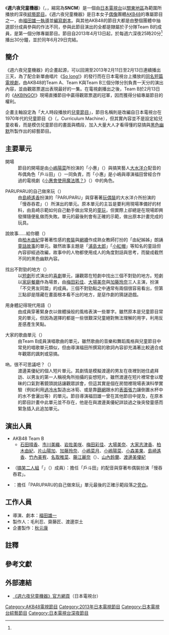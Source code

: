 {{電視節目資訊框
| 名稱 = 週六夜兒童機器
| 原名 = {{lang|ja|サタデーナイトチャイルドマシーン}}
| 圖片 = SaturdayNightChildMachine logo.jpg
| 類型 = [[綜藝節目|綜藝節目]]
| 主持 =
| 製作人 = 毛利忍<br>齋藤匠<br>渡邊崇士
| 導演 = [[福田雄一|福田雄一]]
| 監製 =
| 演出 = [[AKB48|AKB48]] Team B<br>{{link-ja|大水洋介|大水洋介}}
| 企劃 = 秋元康
| 國家 = {{JPN}}[[關東地區|關東]]
| 片頭曲 =
| 片尾曲 = 
| 每集長 = 30分鐘
| 集數 = 12
| 語言 = [[日語|日語]]
| 電視台 = [[日本電視台|日本電視台]]
| 開始 = 2013年4月13日<ref name="Start" group="註">日本的電視節目表慣例以凌晨節目停播的時間作為播映日期的切換點，因此表定的4月13日深夜實際上等於4月14日的凌晨，而週六深夜25時實際上等同於週日凌晨1時，依此類推。</ref>
| 結束 = 6月29日
| 官方網站 = http://www.ntv.co.jp/sncm/
}}
《'''週六夜兒童機器'''》（{{lang-ja|サタデーナイトチャイルドマシーン}}，{{lang-en|'''Saturday Night Child Machine'''}}，縮寫為'''SNCM'''）是一個由[[日本電視台|日本電視台]]以[[關東地區|關東地區]]為範圍所播放的深夜[[綜藝節目|綜藝節目]]。《週六夜兒童機器》是日本女子[[日本偶像|偶像]]團體[[AKB48|AKB48]]的專屬節目之一，由[[福田雄一|福田雄一]][[導演|執導]]並[[編劇|編寫劇本]]。與其他AKB48的節目大都是由整個團體中抽選部分成員參與的作法不同，參與此節目演出的全都是隸屬於子分隊Team B的成員，是第一個分隊專屬節目。節目自2013年4月13日起，於每週六深夜25時20分<ref name="Start" group="註"/>播出30分鐘，並於同年6月29日完結。

==簡介==
《週六夜兒童機器》的企畫起源，可以回溯至2013年2月11日至2月13日連續播出三天，為了配合新單曲唱片《[[So_long!|So long!]]》的發行而在日本電視台上播放的[[So_long_!_(日本電視劇)|同名短篇電視劇]]，由AKB48的Team A、Team K與Team B三個分隊分別負責一天分的演出內容，並由觀眾票選出表現最好的一集。在電視劇播出之後，Team B於2月13日的《[[AKBINGO!|AKBINGO!]]》現場直播節目中贏得觀眾票選的冠軍，因而獲得分組專屬節目的權利{{R|Oricon_20130406}}。

企畫主軸設定為「大人時段播放的[[兒童節目|兒童節目]]」，節目名稱則是改編自日本電視台在1970年代的兒童節目《{{link-ja|課程機器|カリキュラマシーン}}》（{{lang|ja|カリキュラマシーン}}，Curriculum Machine）{{R|CinemaToday}}，但其實內容並不是設定給兒童收看，而是模仿兒童節目的畫面與橋段，加入大量大人才看得懂的惡搞與[[黑色幽默|黑色幽默]]所製作出的綜藝節目。

==主要單元==
;開場
:節目的開場是由[[小嶋陽菜|小嶋陽菜]]所扮演的「小惠」（{{lang|ja|メグたん}}）與搞笑藝人[[大水洋介|大水洋介]]配音的布偶角色「戶斗田」（{{lang|ja|あご田さん}}）一同負責，而「小惠」是小嶋與導演福田曾經合作過的電視劇《[[小惠會使用魔法嗎？|小惠會使用魔法嗎？]]》（{{lang|ja|メグたんって魔法つかえるの?}}）中的角色{{R|Oricon_20130406}}{{R|CinemaToday}}。

;PARUPARU的自己做來玩（{{lang|ja|ぱるぱるさんのつくってあそぼ}}）
:由[[島崎遙香|島崎遙香]]扮演的「PARUPARU」與穿著著[[玩偶裝|玩偶裝]]的大水洋介所扮演的「慢吞吞君」（{{lang|ja|ぐずぐずくん}}）所演出的單元。原本單元的主旨是要利用現場準備好的材料，由島崎示範如何自己動手做出常見的[[童玩|童玩]]，但實際上卻總是在現場即興發揮隨便亂做而失敗。單元的最後則會有正確的示範，做出原本計畫完成的玩具。

;說故事……給你聽（{{lang|ja|おはなし…してあげる}}）
:由[[柏木由紀|柏木由紀]]穿著著性感的[[套裝|套裝]]與[[網襪|網襪]]作成熟女教師打扮的「由紀姊姊」朗誦[[童話故事|童話故事]]的單元{{R|DoGatch}}。雖然故事主題是「[[浦島太郎|浦島太郎]]」「[[小紅帽|小紅帽]]」等知名的童話但內容卻經過改編，故事中的人物都使用成人的角度對話與思考，而變成截然不同的黑色幽默內容。

;找出不對勁的地方（{{lang|ja|まちがいさがそっ!}}）
:以[[短劇|短劇]]形式演出的[[喜劇|喜劇]]單元，讓觀眾在短劇中找出三個不對勁的地方。短劇以[[家庭餐廳|家庭餐廳]]作為場景，由[[梅田彩佳|梅田彩佳]]、[[大場美奈|大場美奈]]與[[加藤玲奈|加藤玲奈]]三人主演，扮演「不交男友同盟」的成員。三個不對勁點之中通常有兩個很容易看出，但第三點卻是隱藏在畫面根本看不出的地方，是惡作劇的猜謎遊戲。

;用身體記得現代用語（{{lang|ja|体で覚える現代用語}}）
:由成員穿著緊身衣以做體操般的風格表演一些單字。雖然原本是兒童節目常見的單元，但因為選擇的都是一些很艱深兒童絕對無法理解的用字，利用反差感產生笑點。

;大家的歌曲單元（{{lang|ja|みんなの歌コーナー}}）
:由Team B成員演唱歌曲的單元，雖然歌曲的音樂和舞蹈風格與兒童節目中常見的唱歌單元類似，但由導演福田所撰寫的歌詞內容卻充滿著比較適合成年觀眾的諷刺或惡搞{{R|Oricon_20130406}}。

;吶，很不可思議吧？（{{lang|ja|な? ふしぎやろ?}}）
:渡邊美優紀的個人短片單元。其劇情是模擬渡邊的男友在夜裡到她住處拜訪、以男友的第一人稱視角所拍攝的妄想短片。雖然渡邊在短片裡常會以曖昧的口氣對著鏡頭說話讓觀眾誤會，但這其實是個在房間裡現場表演科學實驗（例如利用[[過冷水|過冷水]]製造出冰筍、或是靠[[篩網|篩網]]跟水的[[表面張力|表面張力]]讓倒置水杯中的水不會灑出等）的單元。節目導演福田雄一曾在其他節目中提及，在原本的節目計畫中此單元並不存在，他是在與渡邊美優紀詳談過之後突發靈感而緊急插入此追加單元{{R|AKBINGO}}。

==演出人員==
* AKB48 Team B
** [[石田晴香|石田晴香]]、[[市川美織|市川美織]]、[[岩佐美咲|岩佐美咲]]、[[梅田彩佳|梅田彩佳]]、[[大場美奈|大場美奈]]、[[大家志津香|大家志津香]]、[[柏木由紀|柏木由紀]]、[[片山陽加|片山陽加]]、[[加藤玲奈|加藤玲奈]]、[[小嶋菜月|小嶋菜月]]、[[小嶋陽菜|小嶋陽菜]]、[[小森美果|小森美果]]、[[島崎遙香|島崎遙香]]、[[竹內美宥|竹內美宥]]、[[名取稚菜|名取稚菜]]、[[藤江麗奈|藤江麗奈]]（{{lang|ja|藤江れいな}}）、[[山內鈴蘭|山內鈴蘭]]、[[渡邊美優紀|渡邊美優紀]]
* {{link-ja|大水洋介|大水洋介}}（[[搞笑藝人|搞笑二人組]]「{{link-ja|橡皮女孩|ラバーガール}}」（{{lang|ja|ラバーガール}}）成員）：擔任「戶斗田」的配音與穿著布偶裝扮演「慢吞吞君」。
* {{link-ja|村岡希美|村岡希美}}：擔任「PARUPARU的自己做來玩」單元最後的正確示範段落之[[旁白|旁白]]。

==工作人員==
* 導演、劇本：[[福田雄一|福田雄一]]
* 製作人：毛利忍、齋藤匠、渡邊崇土
* 企畫製作：[[秋元康|秋元康]]

==註釋==
{{reflist|group="註"}}

==參考文獻==
{{reflist|
<ref name="Oricon_20130406">{{cite web |url=http://www.oricon.co.jp/news/entertainment/2023362/full/ |language=ja |script-title=ja:AKB・チームBが“深夜の子供番組”　柏木、網タイツでこじはるに対抗 |publisher=[[Oricon|Oricon Style]] |date=2013年4月6日 |accessdate=2013年4月28日 |archive-date=2013年9月26日 |archive-url=https://web.archive.org/web/20130926220104/http://www.oricon.co.jp/news/entertainment/2023362/full |dead-url=no }}</ref>

<ref name="CinemaToday">{{cite web |url=http://www.cinematoday.jp/page/N0051819 |language=ja |script-title=ja:柏木由紀、セクシー宣言！小嶋陽菜らAKB48チームBの新コメディー番組で鬼才・福田雄一とタッグ！ |publisher=Cinema Today |date=2013年4月6日 |accessdate=2013年4月28日 |archive-date=2016年3月6日 |archive-url=https://web.archive.org/web/20160306173431/http://www.cinematoday.jp/page/N0051819 |dead-url=no }}</ref>

<ref name="DoGatch">{{cite web |url=http://dogatch.jp/news/ntv/15647 |language=ja |script-title=ja:小嶋陽菜のパンチラ復活！柏木由紀がセクシー朗読!?島崎遥香は…？AKB48・チームB×福田雄一の“子供番組”放送スタート!! |publisher={{lang|ja|テレビドガッチ}} |date=2013年4月6日 |accessdate=2013年4月28日 |deadurl=yes |archiveurl=https://web.archive.org/web/20130409020852/http://dogatch.jp/news/ntv/15647 |archivedate=2013年4月9日 }}</ref>

<ref name=AKBINGO>導演福田曾在參與綜藝節目《[[AKBINGO!|AKBINGO!]]》於2013年5月28日播出的「第5屆AKB48選拔總選舉 緊急討論會」企畫時，在討論會中提及此事。</ref>
}}

==外部連結==
* [https://web.archive.org/web/20130409073556/http://www.ntv.co.jp/sncm/ 《週六夜兒童機器》官方網頁]（日本電視台）{{ja}}

{{AKB48電視節目}}

{{DEFAULTSORT: Saturday Night Child Machine}}
[[Category:AKB48電視節目|Category:AKB48電視節目]]
[[Category:2013年日本電視節目|Category:2013年日本電視節目]]
[[Category:日本電視台綜藝節目|Category:日本電視台綜藝節目]]
[[Category:日本電視台深夜節目|Category:日本電視台深夜節目]]